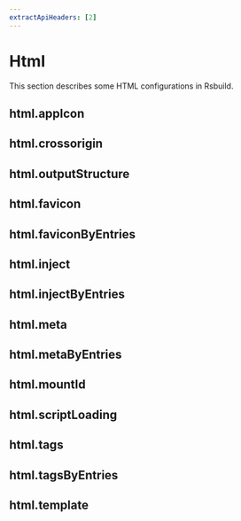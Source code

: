 ```yaml
---
extractApiHeaders: [2]
---
```


# Html

This section describes some HTML configurations in Rsbuild.

## html.appIcon


<AppIcon />

## html.crossorigin


<Crossorigin />

## html.outputStructure


<OutputStructure />

## html.favicon


<Favicon />

## html.faviconByEntries


<FaviconByEntries />

## html.inject


<Inject />

## html.injectByEntries


<InjectByEntries />

## html.meta


<Meta />

## html.metaByEntries


<MetaByEntries />

## html.mountId


<MountId />

## html.scriptLoading


<ScriptLoading />

## html.tags


<Tags />

## html.tagsByEntries


<TagsByEntries />

## html.template


<Template />

## html.templateByEntries


<TemplateByEntries />

## html.templateParameters


<TemplateParameters />

## html.templateParametersByEntries


<TemplateParametersByEntries />

## html.title


<Title />

## html.titleByEntries


<TitleByEntries />
